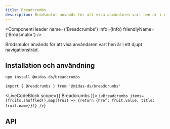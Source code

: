 ```yaml
---
title: Breadcrumbs
description: Brödsmulor används för att visa användaren vart hen är i ett djupt navigationsträd.
---
```



<ComponentHeader
  name={'Breadcrumbs'}
  info={Info}
  friendlyName={'Brödsmulor'}
/>

Brödsmulor används för att visa användaren vart hen är i ett djupt navigationsträd.

## Installation och användning

```bash npm2yarn
npm install @midas-ds/breadcrumbs
```

```tsx
import { Breadcrumbs } from '@midas-ds/breadcrumbs'
```

<LiveCodeBlock scope={{ Breadcrumbs }}>
  {`<Breadcrumbs items={fruits.shuffled().map(fruit => {return {href: fruit.value, title: fruit.name}})} />`}
</LiveCodeBlock>

## API

<PropTable name='Breadcrumbs' />

<ComponentFooter info={Info} />
